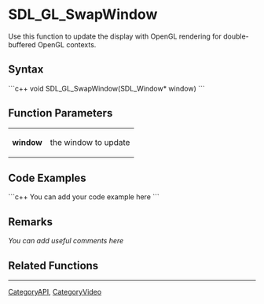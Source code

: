 <!-- pragma section-numbers off -->
<!-- pragma disable-camelcase -->

= SDL_GL_SwapWindow =
Use this function to update the display with OpenGL rendering for double-buffered OpenGL contexts.


== Syntax ==
```c++
void SDL_GL_SwapWindow(SDL_Window* window)
```

== Function Parameters ==
{|
|'''window'''
|the window to update
|}

== Code Examples ==
```c++
You can add your code example here
```

== Remarks ==
''You can add useful comments here''

== Related Functions ==

----
[[CategoryAPI]], [[CategoryVideo]]
